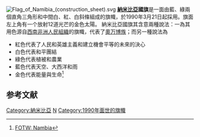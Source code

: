 {{noteta|1=zh-hans:纳米比亚;zh-hant:納米比亞}}
{{Infobox flag
| Name = 纳米比亚
| Article = 
| Nickname =
| Image = Flag of Namibia.svg
| Use = 111111
| Symbol = 
| Proportion = 2:3
| Adoption = 1990年3月21日
| Design = 
| Type =
| Designer = 
| Name2 = 纳米比亚总统旗
| Article2 = 
| Nickname2 =
| Image2 = Flag of the President of Namibia.svg
| Use2 = 000000
| Symbol2 = 
| Proportion2 = 2:3
| Adoption2 = 1990年3月21日
| Design2 = 
| Type2 =
| Designer2 = 
| Name3 = 纳米比亚空军旗
| Article3 = 
| Nickname3 =
| Image3 = Flag of the Namibian Police Force.svg
| Use3 = 100100
| Symbol3 = 
| Proportion3 = 2:3
| Adoption3 = 1991年3月21日
| Design3 = 
| Type3 =
| Designer3 = 
| Name4 = [[西南非洲人民組織|西南非洲人民組織]]旗帜
| Article4 = 
| Nickname4 =
| Image4 = Flag of South West Africa People's Organisation.svg
| Use4 = 100000
| Symbol4 = 
| Proportion4 = 2:3
| Adoption4 = 1966年6月19日，1966年至1990年间为纳米比亚代用国旗
| Design4 = 
| Type4 =
| Designer4 = 
| Image5 = Naval Jack of Namibia.svg
| Nickname5 =
| Morenicks5 =
| Use5 = 000001
| Symbol5 =
| Proportion5 = 
| Adoption5 = 
| Design5 = [[白船旗|白船旗]]
| Designer5 =
}}
[[File:Flag_of_Namibia_(construction_sheet).svg|thumb]]
'''[[納米比亞|納米比亞]]國旗'''是一面由藍、綠兩個直角三角形和中間白、紅、白斜條組成的旗幟，於1990年3月21日起採用。旗面左上角有一个放射12道光芒的金色太陽。
納米比亞國旗其含意兩種說法：一為其用色源自[[西南非洲人民組織|西南非洲人民組織]]的旗幟，代表了[[奧万博族|奧万博族]]；而另一種說法為

* 紅色代表了人民和英雄主義和建立機會平等的未來的決心
* 白色代表和平團結
* 綠色代表植被和農業
* 藍色代表天空、大西洋和雨
* 金色代表能量與生命<ref>[http://www.fotw.net/flags/na.html FOTW: Nambia]</ref>

== 参考文献 ==
<div class="references-small">
<references />
</div>
{{非洲題目|国旗}}

[[Category:納米比亞|Category:納米比亞]]
[[Category:國旗|N]]
[[Category:1990年面世的旗幟|Category:1990年面世的旗幟]]